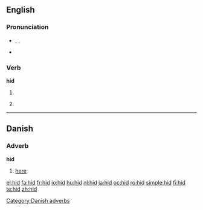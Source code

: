 {{also|HID|híd}}
==English==

===Pronunciation===
* {{enPR|hĭd}}, {{IPA|/hɪd/}}, {{SAMPA|/hId/}}
* {{audio|en-us-hid.ogg|Audio (US)}}
*: {{rhymes|ɪd}}

===Verb===
'''hid'''

# {{simple past of|hide}}
# {{archaic}} {{past participle of|[[hide]]}}

----

==Danish==

===Adverb===
'''hid'''

# [[here]]

[[Category:Danish adverbs]]

[[el:hid]]
[[fa:hid]]
[[fr:hid]]
[[io:hid]]
[[hu:hid]]
[[nl:hid]]
[[ja:hid]]
[[oc:hid]]
[[ro:hid]]
[[simple:hid]]
[[fi:hid]]
[[te:hid]]
[[zh:hid]]